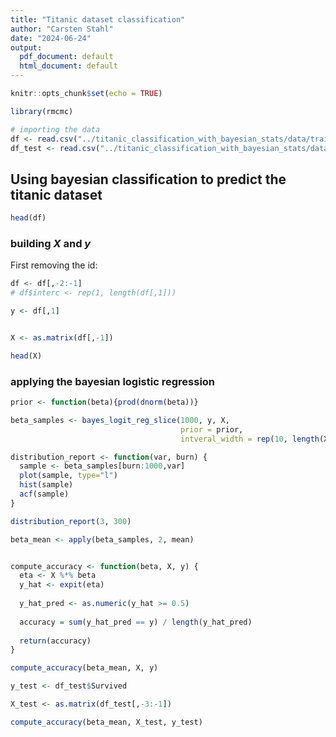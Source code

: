 ```yaml
---
title: "Titanic dataset classification"
author: "Carsten Stahl"
date: "2024-06-24"
output:
  pdf_document: default
  html_document: default
---
```


```r
knitr::opts_chunk$set(echo = TRUE)

library(rmcmc)

# importing the data
df <- read.csv("../titanic_classification_with_bayesian_stats/data/train_data.csv")
df_test <- read.csv("../titanic_classification_with_bayesian_stats/data/test_data.csv")
```

## Using bayesian classification to predict the titanic dataset


```r
head(df)
```

### building $X$ and $y$
First removing the id:
```r
df <- df[,-2:-1]
# df$interc <- rep(1, length(df[,1]))

y <- df[,1]


X <- as.matrix(df[,-1])

head(X)
```

### applying the bayesian logistic regression

```r
prior <- function(beta){prod(dnorm(beta))}

beta_samples <- bayes_logit_reg_slice(1000, y, X,
                                      prior = prior,
                                      intveral_width = rep(10, length(X[1,])))

distribution_report <- function(var, burn) {
  sample <- beta_samples[burn:1000,var]
  plot(sample, type="l")
  hist(sample)
  acf(sample)
}

distribution_report(3, 300)
```
````r
beta_mean <- apply(beta_samples, 2, mean)


compute_accuracy <- function(beta, X, y) {
  eta <- X %*% beta
  y_hat <- expit(eta)
  
  y_hat_pred <- as.numeric(y_hat >= 0.5)
  
  accuracy = sum(y_hat_pred == y) / length(y_hat_pred)
  
  return(accuracy)
}

compute_accuracy(beta_mean, X, y)

````

````r
y_test <- df_test$Survived

X_test <- as.matrix(df_test[,-3:-1])

compute_accuracy(beta_mean, X_test, y_test)
````


